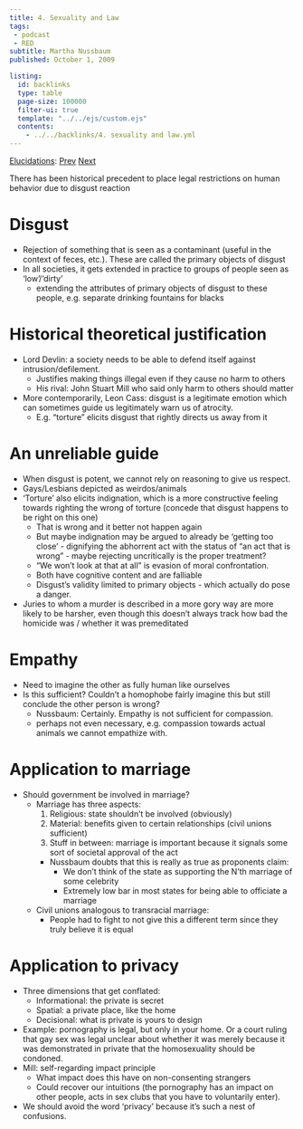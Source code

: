 ```yaml
---
title: 4. Sexuality and Law
tags: 
 - podcast
 - RED
subtitle: Martha Nussbaum
published: October 1, 2009

listing:
  id: backlinks
  type: table
  page-size: 100000
  filter-ui: true
  template: "../../ejs/custom.ejs"
  contents:
    - ../../backlinks/4. sexuality and law.yml
---
```


[Elucidations](/docs/phil/Elucidations.html): [Prev](/docs/phil/3. Nietzsche and Morality.html) [Next](/docs/phil/4. Sexuality and Law.html)

There has been historical precedent to place legal restrictions on human 
behavior due to disgust reaction

# Disgust
- Rejection of something that is seen as a contaminant (useful in the context of 
  feces, etc.). These are called the primary objects of disgust
- In all societies, it gets extended in practice to groups of people seen as 
  'low'/'dirty'
    - extending the attributes of primary objects of disgust to these people, 
      e.g. separate drinking fountains for blacks

# Historical theoretical justification
- Lord Devlin: a society needs to be able to defend itself against 
  intrusion/defilement.
    - Justifies making things illegal even if they cause no harm to others
    - His rival: John Stuart Mill who said only harm to others should matter
- More contemporarily, Leon Cass: disgust is a legitimate emotion which can 
  sometimes guide us legitimately warn us of atrocity.
    - E.g. "torture" elicits disgust that rightly directs us away from it

# An unreliable guide
- When disgust is potent, we cannot rely on reasoning to give us respect.
- Gays/Lesbians depicted as weirdos/animals
- 'Torture' also elicits indignation, which is a more constructive feeling 
  towards righting the wrong of torture (concede that disgust happens to be 
  right on this one)
    - That is wrong and it better not happen again
    - But maybe indignation may be argued to already be 'getting too close' - 
      dignifying the abhorrent act with the status of "an act that is wrong" - 
      maybe rejecting uncritically is the proper treatment?
    - "We won't look at that at all" is evasion of moral confrontation.
    - Both have cognitive content and are falliable
    - Disgust's validity limited to primary objects - which actually do pose a 
      danger.
- Juries to whom a murder is described in a more gory way are more likely to be 
  harsher, even though this doesn't always track how bad the homicide was / 
  whether it was premeditated

# Empathy
- Need to imagine the other as fully human like ourselves
- Is this sufficient? Couldn't a homophobe fairly imagine this but still 
  conclude the other person is wrong?
    - Nussbaum: Certainly. Empathy is not sufficient for compassion.
    - perhaps not even necessary, e.g. compassion towards actual animals we 
      cannot empathize with.

# Application to marriage
  - Should government be involved in marriage?
    - Marriage has three aspects:
      1. Religious: state shouldn't be involved (obviously)
      2. Material: benefits given to certain relationships (civil unions 
         sufficient)
      3. Stuff in between: marriage is important because it signals some sort of 
         societal approval of the act
        - Nussbaum doubts that this is really as true as proponents claim:
          - We don't think of the state as supporting the N'th marriage of some 
            celebrity
          - Extremely low bar in most states for being able to officiate a 
            marriage
    - Civil unions analogous to transracial marriage:
      - People had to fight to not give this a different term since they truly 
        believe it is equal

# Application to privacy
- Three dimensions that get conflated:
    - Informational: the private is secret
    - Spatial: a private place, like the home
    - Decisional: what is private is yours to design
- Example: pornography is legal, but only in your home. Or a court ruling that 
  gay sex was legal unclear about whether it was merely because it was 
  demonstrated in private that the homosexuality should be condoned.
- Mill: self-regarding impact principle
    - What impact does this have on non-consenting strangers
    - Could recover our intuitions (the pornography has an impact on other 
      people, acts in sex clubs that you have to voluntarily enter).
- We should avoid the word 'privacy' because it's such a nest of confusions.

[Response at the time]: # (
    - W/r/t torture + disgust + indignation:
      - Agree that indignation comes off as more constructive than disgust, 
        though is disgust an essential / primary cause for the indignation? Who 
        is indigant about torture but not disgusted by it?
    - Agree disgust is valid when it directs us away from danger
      - Though Nussbaum's opponents are claiming homosexuality is a (societal) 
        danger (for which disgust is just one piece of 'evidence'), so it's 
        deflecting the main argument.
    - A couple examples of disgust getting it wrong not convincing.
      - Could come up with examples of indignation getting it wrong according to 
        Nussbaum herself.
      - Hypothetical: suppose Native Americans were disgusted by European 
        settlers and were motivated to unify and reject the invasion. Wouldn't 
        this have saved their society? Was a (counterfactual) stronger disgust 
        reaction the only plausible hope for this happening?
    - Is not eliciting disgust in nonconsenting strangers bad by Mill's 
      principle? Couldn't there exist a country whose population is so vicerally 
      disgusted by homosexuality that, in that country, it truly is wrong to 
      have gay marriage? (e.g. Islamic country)
)